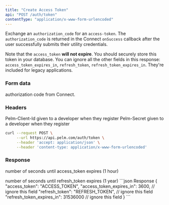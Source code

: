```yaml
---
title: "Create Access Token"
api: "POST /auth/token"
contentType: "application/x-www-form-urlencoded"
---
```


Exchange an `authorization_code` for an `access-token`. The `authorization_code` is returned in the Connect `onSuccess` callback after the user successfully submits their utility credentials.

<Info>Note that the `access_token` **will not expire**. You should securely store this token in your database.</Info>
<Warning>You can ignore all the other fields in this response: `access_token_expires_in`, `refresh_token`, `refresh_token_expires_in`. They're included for legacy applications.</Warning>

### Form data

<ParamField body="code" type="string" required>
  authorization code from Connect.
</ParamField>

### Headers

<ParamField header="Pelm-Client-Id" type="string" required>
  Pelm-Client-Id given to a developer when they register
</ParamField>

<ParamField header="Pelm-Secret" type="string" required>
  Pelm-Secret given to a developer when they register
</ParamField>

<RequestExample>

```bash cURL
curl --request POST \
     --url https://api.pelm.com/auth/token \
     --header 'accept: application/json' \
     --header 'content-type: application/x-www-form-urlencoded'
```

</RequestExample>

### Response

<ResponseField name="access_token" type="string"></ResponseField>

<ResponseField name="access_token_expires_in" type="string">
  number of seconds until access_token expires (1 hour)
</ResponseField>

<ResponseField name="refresh_token" type="string"></ResponseField>

<ResponseField name="refresh_token_expires_in" type="string">
  number of seconds until refresh_token expires (1 year)
</ResponseField>

<ResponseExample>
```json Response
{
  "access_token": "ACCESS_TOKEN",
  "access_token_expires_in": 3600,  // ignore this field
  "refresh_token": "REFRESH_TOKEN",  // ignore this field
  "refresh_token_expires_in": 31536000  // ignore this field
}
```

</ResponseExample>